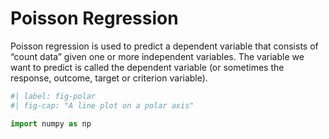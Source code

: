 # Poisson Regression

Poisson regression is used to predict a dependent variable that consists of "count data" given one or more independent variables. The variable we want to predict is called the dependent variable (or sometimes the response, outcome, target or criterion variable).

```{python}
#| label: fig-polar
#| fig-cap: "A line plot on a polar axis"

import numpy as np

```
